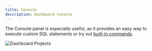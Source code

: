 ```yaml
---
title: Console
description: Dashboard Console
---
```


The Console panel is especially useful, as it provides an easy way to execute custom SQL statements or try out [built-in commands](/docs/commands).

![Dashboard Projects](@docs-website-assets/introduction/dashboard_console.png)